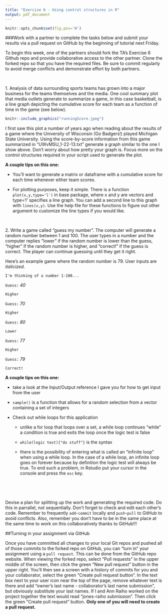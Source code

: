 ```yaml
---
title: "Exercise 6 - Using control structures in R"
output: pdf_document
---
```


```r
knitr::opts_chunk$set(fig.pos='H')
```

\pagenumbering{gobble}

###Work with a partner to complete the tasks below and submit your results via a pull request on GitHub by the beginning of tutorial next Friday.

To begin this week, one of the partners should fork the TA's Exercise 6 Github repo and provide collaborative access to the other partner. Clone the forked repo so that you have the required files. Be sure to commit regularly to avoid merge conflicts and demonstrate effort by both partners.

&nbsp;

1\. Analysis of data surrounding sports teams has grown into a major business for the teams themselves and the media. One cool summary plot that media outlets generate to summarize a game, in this case basketball, is a line graph depicting the cumulative score for each team as a function of time in the game (see below). 

```r
knitr::include_graphics("runningScore.jpeg")
```

I first saw this plot a number of years ago when reading about the results of a game where the University of Wisconsin (Go Badgers!) played Michigan State University. Using the score-by-score information from this game summarized in "UWvMSU_1-22-13.txt" generate a graph similar to the one I show above. Don't worry about how pretty your graph is. Focus more on the control structures required in your script used to generate the plot.

**A couple tips on this one:**

  - You'll want to generate a matrix or dataframe with a cumulative score for each time whenever either team scores.
  
  - For plotting purposes, keep it simple. There is a function `plot(x,y,type='l')` in base package, where x and y are vectors and type='l' specifies a line graph. You can add a second line to this graph with `lines(x,y)`. Use the help file for these functions to figure out other argument to customize the line types if you would like.

&nbsp;

2\. Write a game called "guess my number". The computer will generate a random number between 1 and 100. The user types in a number and the computer replies "lower" if the random number is lower than the guess, "higher" if the random number is higher, and "correct!" if the guess is correct. The player can continue guessing until they get it right.

Here's an example game where the random number is 79. User inputs are *italicized*.

`I'm thinking of a number 1-100...`

`Guess:` *40*

`Higher`

`Guess:` *70*

`Higher`

`Guess:` *80*

`Lower`

`Guess:` *77*

`Higher`

`Guess:` *79*

`Correct!`

**A couple tips on this one:**

  - take a look at the Input/Output reference I gave you for how to get input from the user
  
  - `sample()` is a function that allows for a random selection from a vector containing a set of integers
  
  - Check out while loops for this application
    
    + unlike a for loop that loops over a set, a while loop continues "while" a condition is true and exits the loop once the logic test is false
    
    + `while(logic test){"do stuff"}` is the syntax
    
    + there is the possibility of entering what is called an "infinite loop" when using a while loop. In the case of a while loop, an infinite loop goes on forever because by definition the logic test will always be true. To end such a problem, in Rstudio put your cursor in the console and press the `esc` key.

&nbsp;

&nbsp;

Devise a plan for splitting up the work and generating the required code. Do this in parrallel, not sequentially. Don't forget to check and edit each other's code. Remember to frequently `add`-`commit` locally and `push`-`pull` to GitHub to avoid conflicts. Also, remember you don't have to be in the same place at the same time to work on this collaboratively thanks to GitHub!!!

##Turning in your assignment via GitHub

Once you have committed all changes to your local Git repos and pushed all of those commits to the forked repo on GitHub, you can "turn in" your assignment using a `pull request`. This can be done from the GitHub repo website. When viewing the forked repo, select "Pull requests" in the upper middle of the screen, then click the green "New pull request" button in the upper right. You'll then see a screen with a history of commits for you and your collaborator, select the green "Create pull request button". In the text box next to your user icon near the top of the page, remove whatever text is there and add "owner's last name - collaborator's last name submission", but obviously substitute your last names. If I and Ann Raiho worked on the project together the text would read "jones-raiho submission". Then click the green "Create pull request" button. **Only one of you will need to create a pull request.**